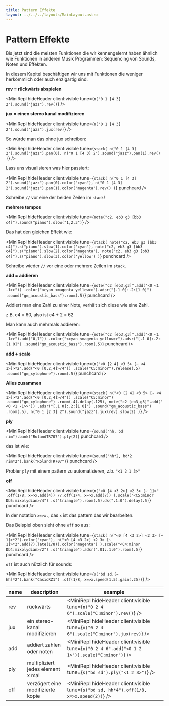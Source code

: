 ```yaml
---
title: Pattern Effekte
layout: ../../../layouts/MainLayout.astro
---
```



# Pattern Effekte

Bis jetzt sind die meisten Funktionen die wir kennengelernt haben ähnlich wie Funktionen in anderen Musik Programmen: Sequencing von Sounds, Noten und Effekten.

In diesem Kapitel beschäftigen wir uns mit Funktionen die weniger herkömmlich oder auch enzigartig sind.

**rev = rückwärts abspielen**

<MiniRepl hideHeader client:visible tune={`n("0 1 [4 3] 2").sound("jazz").rev()`} />

**jux = einen stereo kanal modifizieren**

<MiniRepl hideHeader client:visible tune={`n("0 1 [4 3] 2").sound("jazz").jux(rev)`} />

So würde man das ohne jux schreiben:

<MiniRepl
  hideHeader
  client:visible
  tune={`stack(
  n("0 1 [4 3] 2").sound("jazz").pan(0),
  n("0 1 [4 3] 2").sound("jazz").pan(1).rev()
)`}
/>

Lass uns visualisieren was hier passiert:

<MiniRepl
  hideHeader
  client:visible
  tune={`stack(
  n("0 1 [4 3] 2").sound("jazz").pan(0).color("cyan"),
  n("0 1 [4 3] 2").sound("jazz").pan(1).color("magenta").rev()
)`}
  punchcard
/>

<Box>

Schreibe `//` vor eine der beiden Zeilen im `stack`!

</Box>

**mehrere tempos**

<MiniRepl hideHeader client:visible tune={`note("c2, eb3 g3 [bb3 c4]").sound("piano").slow("1,2,3")`} />

Das hat den gleichen Effekt wie:

<MiniRepl
  hideHeader
  client:visible
  tune={`stack(
  note("c2, eb3 g3 [bb3 c4]").s("piano").slow(1).color('cyan'),
  note("c2, eb3 g3 [bb3 c4]").s("piano").slow(2).color('magenta'),
  note("c2, eb3 g3 [bb3 c4]").s("piano").slow(3).color('yellow')
)`}
  punchcard
/>

<Box>

Schreibe wieder `//` vor eine oder mehrere Zeilen im `stack`.

</Box>

**add = addieren**

<MiniRepl
  hideHeader
  client:visible
  tune={`note("c2 [eb3,g3]".add("<0 <1 -1>>"))
.color("<cyan <magenta yellow>>").adsr("[.1 0]:.2:[1 0]")
.sound("gm_acoustic_bass").room(.5)`}
  punchcard
/>

<Box>

Addiert man eine Zahl zu einer Note, verhält sich diese wie eine Zahl.

z.B. c4 = 60, also ist c4 + 2 = 62

</Box>

Man kann auch mehrmals addieren:

<MiniRepl
  hideHeader
  client:visible
  tune={`note("c2 [eb3,g3]".add("<0 <1 -1>>").add("0,7"))
.color("<cyan <magenta yellow>>").adsr("[.1 0]:.2:[1 0]")
.sound("gm_acoustic_bass").room(.5)`}
  punchcard
/>

**add + scale**

<MiniRepl
  hideHeader
  client:visible
  tune={`n("<0 [2 4] <3 5> [~ <4 1>]>*2".add("<0 [0,2,4]>/4"))
.scale("C5:minor").release(.5)
.sound("gm_xylophone").room(.5)`}
  punchcard
/>

**Alles zusammen**

<MiniRepl
  hideHeader
  client:visible
  tune={`stack(
  n("<0 [2 4] <3 5> [~ <4 1>]>*2".add("<0 [0,2,4]>/4"))
  .scale("C5:minor")
  .sound("gm_xylophone")
  .room(.4).delay(.125),
  note("c2 [eb3,g3]".add("<0 <1 -1>>"))
  .adsr("[.1 0]:.2:[1 0]")
  .sound("gm_acoustic_bass")
  .room(.5),
  n("0 1 [2 3] 2").sound("jazz").jux(rev).slow(2)
)`}
/>

**ply**

<MiniRepl hideHeader client:visible tune={`sound("hh, bd rim").bank("RolandTR707").ply(2)`} punchcard />

das ist wie:

<MiniRepl hideHeader client:visible tune={`sound("hh*2, bd*2 rim*2").bank("RolandTR707")`} punchcard />

<Box>

Probier `ply` mit einem pattern zu automatisieren, z.b. `"<1 2 1 3>"`

</Box>

**off**

<MiniRepl
  hideHeader
  client:visible
  tune={`n("<0 [4 <3 2>] <2 3> [~ 1]>"
  .off(1/8, x=>x.add(4))
  //.off(1/4, x=>x.add(7))
).scale("<C5:minor Db5:mixolydian>/4")
.s("triangle").room(.5).ds(".1:0").delay(.5)`}
  punchcard
/>

<Box>

In der notation `x=>x.`, das `x` ist das pattern das wir bearbeiten.

</Box>

Das Beispiel oben sieht ohne `off` so aus:

<MiniRepl
  hideHeader
  client:visible
  tune={`stack(
  n("<0 [4 <3 2>] <2 3> [~ 1]>*2").color("cyan"),
  n("<0 [4 <3 2>] <2 3> [~ 1]>*2".add(7).late(1/8)).color("magenta")
).scale("<C4:minor Db4:mixolydian>/2")
.s("triangle").adsr(".01:.1:0").room(.5)`}
  punchcard
/>

`off` ist auch nützlich für sounds:

<MiniRepl
  hideHeader
  client:visible
  tune={`s("bd sd,[~ hh]*2").bank("CasioRZ1")
  .off(1/8, x=>x.speed(1.5).gain(.25))`}
/>

| name | description                       | example                                                                                        |
| ---- | --------------------------------- | ---------------------------------------------------------------------------------------------- |
| rev  | rückwärts                         | <MiniRepl hideHeader client:visible tune={`n("0 2 4 6").scale("C:minor").rev()`} />            |
| jux  | ein stereo-kanal modifizieren     | <MiniRepl hideHeader client:visible tune={`n("0 2 4 6").scale("C:minor").jux(rev)`} />         |
| add  | addiert zahlen oder noten         | <MiniRepl hideHeader client:visible tune={`n("0 2 4 6".add("<0 1 2 1>")).scale("C:minor")`} /> |
| ply  | multipliziert jedes element x mal | <MiniRepl hideHeader client:visible tune={`s("bd sd").ply("<1 2 3>")`} />                      |
| off  | verzögert eine modifizierte kopie | <MiniRepl hideHeader client:visible tune={`s("bd sd, hh*4").off(1/8, x=>x.speed(2))`} />       |
